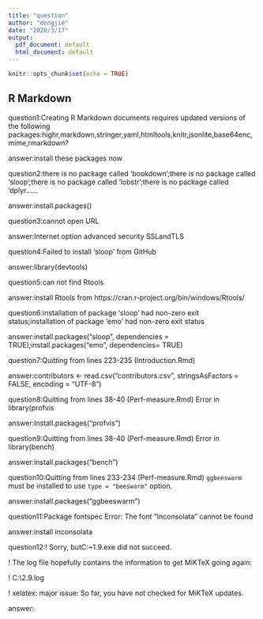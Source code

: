 ```yaml
---
title: "question"
author: "dongjie"
date: "2020/3/17"
output:
  pdf_document: default
  html_document: default
---
```


```r
knitr::opts_chunk$set(echo = TRUE)
```

## R Markdown

question1:Creating R Markdown documents requires updated versions of the following    packages:highr,markdown,stringer,yaml,htmltools,knitr,jsonlite,base64enc,mime,rmarkdown?

answer:install these packages now

question2:there is no package called 'bookdown';there is no package called 'sloop';there is no package called 'lobstr';there is no package called 'dplyr……

answer:install.packages()

question3:cannot open URL

answer:Internet option advanced security SSLandTLS 

question4:Failed to install 'sloop' from GitHub

answer:library(devtools)

question5:can not find Rtools

answer:install Rtools from https://cran.r-project.org/bin/windows/Rtools/

question6:installation of package 'sloop' had non-zero exit status;installation of package 'emo' had non-zero exit status

answer:install.packages("sloop", dependencies = TRUE);install.packages("emo", dependencies= TRUE)
       
question7:Quitting from lines 223-235 (Introduction.Rmd)

answer:contributors <- read.csv("contributors.csv", stringsAsFactors = FALSE, encoding =  "UTF-8")

question8:Quitting from lines 38-40 (Perf-measure.Rmd) Error in library(profvis

answer:Install.packages(“profvis”)

question9:Quitting from lines 38-40 (Perf-measure.Rmd) Error in library(bench) 

answer:install.packages("bench")

question10:Quitting from lines 233-234 (Perf-measure.Rmd) 
 `ggbeeswarm` must be installed to use `type = "beeswarm"` option.

answer:install.packages("ggbeeswarm")

question11:Package fontspec Error: The font "Inconsolata" cannot be found

answer:install inconsolata

question12:! Sorry, butC:\Users\DELL\AppData\Local\Programs\MIKTEX~1.9\miktex\bin\x64\xelatex.exe did not succeed.

! The log file hopefully contains the information to get MiKTeX going again:

!   C:\Users\DELL\AppData\Local\MiKTeX\2.9\miktex\log\xelatex.log

! xelatex: major issue: So far, you have not checked for MiKTeX updates.

answer:



